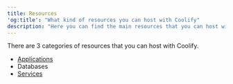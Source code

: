 ```yaml
---
title: Resources
'og:title': "What kind of resources you can host with Coolify"
description: "Here you can find the main resources that you can host with Coolify."
---
```


There are 3 categories of resources that you can host with Coolify.

- [Applications](/resources/applications)
- Databases
- [Services](/resources/services)
